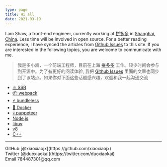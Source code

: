```yaml
---
type: page
title: Hi all
date: 2021-03-19
---
```


I am Shaw, a front-end engineer, currently working at [拼多多](https://pinduoduo.com/) in [Shanghai, China](https://en.wikipedia.org/wiki/Shanghai). Less time will be involved in open source. For a better reading experience, I have synced the articles from [Github Issues](https://github.com/xiaoxiaojx/blog/issues) to this site. If you are interested in the following topics, you are welcome to communicate with me.

> 我是多小凯，一个前端工程师，目前在上海 [拼多多](https://pinduoduo.com/) 工作。较少时间会参与到开源中。为了有更好的阅读体验, 我把 [Github Issues](https://github.com/xiaoxiaojx/blog/issues) 里面的文章也同步到了该站点。如果你对下面这些话题感兴趣，欢迎和我一起沟通交流

- [⚛️ SSR](https://github.com/xiaoxiaojx/blog/issues?q=is%3Aissue+is%3Aopen+label%3ASSR)
- [📦 webpack](https://github.com/xiaoxiaojx/blog/issues?q=is%3Aissue+is%3Aopen+label%3Awebpack)
- [⚡️ bundleless](https://github.com/xiaoxiaojx/blog/issues?q=is%3Aissue+is%3Aopen+label%3Abundleless)
- [🐳 Docker](https://github.com/xiaoxiaojx/blog/issues?q=is%3Aissue+is%3Aopen+label%3Adocker)
- [💀 puppeteer](https://github.com/xiaoxiaojx/blog/issues?q=is%3Aissue+is%3Aopen+label%3Apuppeteer)
- [Node.js](https://github.com/xiaoxiaojx/blog/issues?q=is%3Aissue+is%3Aopen+label%3ANode.js)
- [libuv](https://github.com/xiaoxiaojx/blog/issues?q=is%3Aissue+is%3Aopen+label%3Alibuv)
- [v8](https://github.com/xiaoxiaojx/blog/issues?q=is%3Aissue+is%3Aopen+label%3Av8)
- [C++](https://github.com/xiaoxiaojx/blog/issues?q=is%3Aissue+is%3Aopen+label%3AC%2B%2B)

---

<div>
<div>
  GitHub [@xiaoxiaojx](https://github.com/xiaoxiaojx)
</div>
<div>
  Twitter [@duoxiaokai](https://twitter.com/duoxiaokai)
</div>
  Email 784487301@qq.com
</div>
